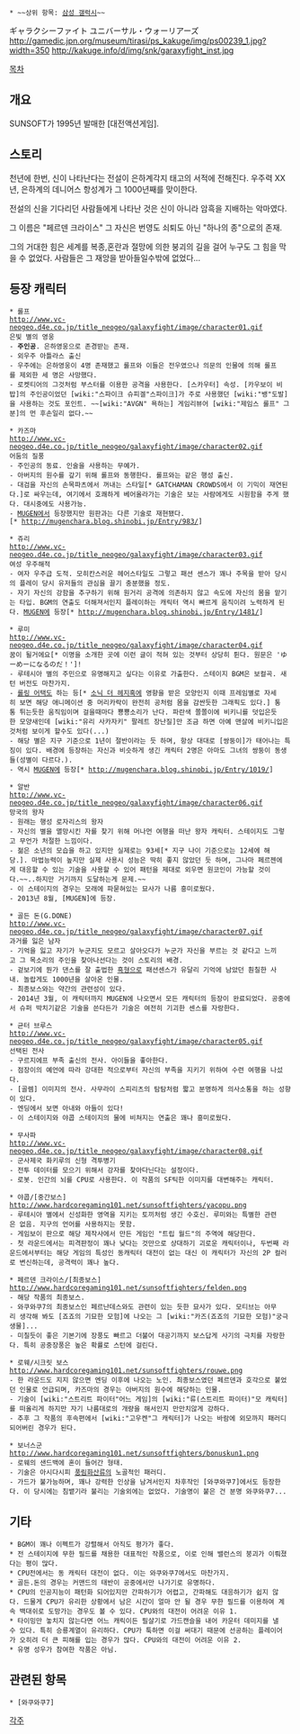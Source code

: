  * ~~상위 항목: [[삼성 갤럭시]]~~

ギャラクシーファイト ユニバーサル・ウォーリアーズ
http://gamedic.jpn.org/museum/tirasi/ps_kakuge/img/ps00239_1.jpg?width=350
http://kakuge.info/d/img/snk/garaxyfight_inst.jpg

{{{#!HTML
<iframe width="420" height="315" src="https://www.youtube.com/embed/I1Epcvgpli0" frameborder="0" allowfullscreen></iframe>
}}}

[[목차]]
== 개요 ==
SUNSOFT가 1995년 발매한 [대전액션게임]. 

== 스토리 ==
천년에 한번,
신이 나타난다는 전설이 은하계각지 태고의 서적에 전해진다.
우주력 XX년, 은하계의 데니어스 항성계가
그 1000년째를 맞이한다.

전설의 신을 기다리던 사람들에게 나타난 것은
신이 아니라 암흑을 지배하는 악마였다.

그 이름은 "페르덴 크라이스"
그 자신은 번영도 쇠퇴도 아닌 "하나의 종"으로의 존재.

그의 거대한 힘은 세계를 복종,혼란과 절망에 의한 붕괴의 길을 걸어
누구도 그 힘을 막을 수 없었다.
사람들은 그 재앙을 받아들일수밖에 없었다...

== 등장 캐릭터 ==
 * 롤프
 http://www.vc-neogeo.d4e.co.jp/title_neogeo/galaxyfight/image/character01.gif
 은빛 별의 영웅
 - '''주인공'''. 은하영웅으로 존경받는 존재.
 - 외우주 아틀라스 출신
 - 우주에는 은하영웅이 4명 존재했고 롤프와 이들은 전우였으나 의문의 인물에 의해 롤프를 제외한 세 명은 사망했다.
 - 로켓티어의 그것처럼 부스터를 이용한 공격을 사용한다. [스카우터] 속성. [카우보이 비밥]의 주인공이었던 [wiki:"스파이크 슈피겔"스파이크]가 주로 사용했던 [wiki:"뱅"도발]을 사용하는 것도 포인트. ~~[wiki:"AVGN" 욕하는] 게임리뷰어 [wiki:"제임스 롤프" 그분]의 먼 후손일리 없다.~~

 * 카즈마
 http://www.vc-neogeo.d4e.co.jp/title_neogeo/galaxyfight/image/character02.gif
 어둠의 질풍
 - 주인공의 동료. 인술을 사용하는 무예가.
 - 아버지의 원수를 갚기 위해 롤프와 동행한다. 롤프와는 같은 행성 출신.
 - 대검을 자신의 손목파츠에서 꺼내는 스타일[* GATCHAMAN CROWDS에서 이 기믹이 재연된다.]로 싸우는데, 여기에서 호쾌하게 베어올라가는 기술은 보는 사람에게도 시원함을 주게 했다. 대시중에도 사용가능.
 - [[MUGEN]]에서 등장했지만 원판과는 다른 기술로 재현됐다.[* http://mugenchara.blog.shinobi.jp/Entry/983/]

 * 쥬리
 http://www.vc-neogeo.d4e.co.jp/title_neogeo/galaxyfight/image/character03.gif
 여성 우주해적
 - 여자 우주급 도적. 모히칸스러운 헤어스타일도 그렇고 패션 센스가 꽤나 주목을 받아 당시의 플레이 당시 유저들의 관심을 끌기 충분했을 정도.
 - 자기 자신의 강함을 추구하기 위해 원거리 공격에 의존하지 않고 속도에 자신의 몸을 맡기는 타입. BGM의 연출도 더해져서인지 플레이하는 캐릭터 역시 빠르게 움직이려 노력하게 된다. [[MUGEN]]에 등장[* http://mugenchara.blog.shinobi.jp/Entry/1481/]

 * 루미
 http://www.vc-neogeo.d4e.co.jp/title_neogeo/galaxyfight/image/character04.gif
 꿈이 될거에요[* 이명을 소개한 곳에 이런 글이 적혀 있는 것부터 상당히 튄다. 원문은 'ゆーめーになるのだ！']!
 - 루테시아 별의 주민으로 유명해지고 싶다는 이유로 가출한다. 스테이지 BGM은 보컬곡. 새턴 버전도 마찬가지.
 - [[롤링 어택]]도 하는 등[* [[소닉 더 헤지혹]]에 영향을 받은 모양인지 이때 프레임별로 자세히 보면 해당 애니메이션 중 머리카락이 완전히 공처럼 몸을 감싼듯한 그래픽도 있다.] 통통 튀는듯한 움직임이며 걸을때마다 뿅뿅소리가 난다. 파란색 쫄쫄이에 비키니를 덧입은듯한 모양새인데 [wiki:"유리 사카자키" 팔레트 장난질]만 조금 하면 아예 맨살에 비키니입은것처럼 보이게 할수도 있다(...)
 - 해당 별은 지구 기준으로 1년이 절반이라는 듯 하며, 항상 대대로 [쌍둥이]가 태어나는 특징이 있다. 배경에 등장하는 자신과 비슷하게 생긴 캐릭터 2명은 아마도 그녀의 쌍둥이 동생들(성별이 다르다.).
 - 역시 [[MUGEN]]에 등장[* http://mugenchara.blog.shinobi.jp/Entry/1019/]

 * 알반
 http://www.vc-neogeo.d4e.co.jp/title_neogeo/galaxyfight/image/character06.gif
 망국의 왕자
 - 원래는 행성 로자리스의 왕자
 - 자신의 별을 멸망시킨 자를 찾기 위해 머나먼 여행을 떠난 왕자 캐릭터. 스테이지도 그렇고 무언가 처절한 느낌이다.
 - 젊은 소년의 모습을 하고 있지만 실제로는 93세[* 지구 나이 기준으로는 12세에 해당.]. 마법능력이 높지만 실제 사용시 성능은 딱히 좋지 않았던 듯 하며, 그나마 페르젠에게 대응할 수 있는 기술을 사용할 수 있어 패턴을 제대로 외우면 원코인이 가능할 것이다.~~..하지만 거기까지 도달하는게 문제.~~
 - 이 스테이지의 경우는 모래에 파묻혀있는 묘사가 나름 흥미로웠다.
 - 2013년 8월, [MUGEN]에 등장.

 * 골든 돈(G.DONE)
 http://www.vc-neogeo.d4e.co.jp/title_neogeo/galaxyfight/image/character07.gif
 과거를 잃은 남자
 - 기억을 잃고 자기가 누군지도 모르고 살아오다가 누군가 자신을 부르는 것 같다고 느끼고 그 목소리의 주인을 찾아나선다는 것이 스토리의 배경.
 - 겉보기에 뭔가 댄스를 잘 출법한 [[흑형]]으로 패션센스가 유달리 기억에 남았던 훤칠한 사내. 놀랍게도 1000년을 살아온 인물.
 - 최종보스와는 약간의 관련성이 있다.
 - 2014년 3월, 이 캐릭터까지 MUGEN에 나오면서 모든 캐릭터의 등장이 완료되었다. 공중에서 슈퍼 박치기같은 기술을 쓴다든가 기술은 여전히 기괴한 센스를 자랑한다.

 * 균터 브루스
 http://www.vc-neogeo.d4e.co.jp/title_neogeo/galaxyfight/image/character05.gif
 선택된 전사
 - 구르지에프 부족 출신의 전사. 아이들을 좋아한다.
 - 점장이의 예언에 따라 강대한 적으로부터 자신의 부족을 지키기 위하여 수련 여행을 나섰다.  
 - [골렘] 이미지의 전사. 사무라이 스피리츠의 탐탐처럼 짧고 분명하게 의사소통을 하는 성향이 있다.
 - 엔딩에서 보면 아내와 아들이 있다!
 - 이 스테이지와 야콥 스테이지의 물에 비쳐지는 연출은 꽤나 흥미로웠다.

 * 무사파
 http://www.vc-neogeo.d4e.co.jp/title_neogeo/galaxyfight/image/character08.gif
 - 군사제국 화키루의 신형 격투병기
 - 전투 데이터를 모으기 위해서 강자를 찾아다닌다는 설정이다.
 - 로봇. 인간의 뇌를 CPU로 사용한다. 이 작품의 SF틱한 이미지를 대변해주는 캐릭터.

 * 야콥/[중간보스]
 http://www.hardcoregaming101.net/sunsoftfighters/yacopu.png
 - 루테시아 별에서 신성화한 영역을 지키는 토끼처럼 생긴 수호신. 루미와는 특별한 관련은 없음. 지구의 언어를 사용하지는 못함.
 - 게임보이 판으로 해당 제작사에서 만든 게임인 "트립 월드"의 주역에 해당한다.
 - 첫 라운드에서는 피격판정이 꽤나 낮다는 것만으로 상대하기 괴로운 캐릭터이나, 두번째 라운드에서부터는 해당 게임의 특성인 동캐릭터 대전이 없는 대신 이 캐릭터가 자신의 2P 컬러로 변신하는데, 공격력이 꽤나 높다.

 * 페르덴 크라이스/[최종보스]
 http://www.hardcoregaming101.net/sunsoftfighters/felden.png
 - 해당 작품의 최종보스.
 - 와쿠와쿠7의 최종보스인 페르난데스와도 관련이 있는 듯한 묘사가 있다. 모티브는 아무리 생각해 봐도 [죠죠의 기묘한 모험]에 나오는 그 [wiki:"카즈(죠죠의 기묘한 모험)"궁극생물]...
 - 미칠듯이 좋은 기본기에 장풍도 빠르고 더불어 대공기까지 보스답게 사기의 극치를 자랑한다. 특히 공중장풍은 높은 확률로 스턴에 걸린다.

 * 로웨/시크릿 보스
 http://www.hardcoregaming101.net/sunsoftfighters/rouwe.png
 - 한 라운드도 지지 않으면 엔딩 이후에 나오는 노인. 최종보스였던 페르덴과 호각으로 붙었던 인물로 언급되며, 카즈마의 경우는 아버지의 원수에 해당하는 인물.
 - 기술이 [wiki:"스트리트 파이터"어느 게임]의 [wiki:"류(스트리트 파이터)"모 캐릭터]를 떠올리게 하지만 자기 나름대로의 개량을 해서인지 만만치않게 강하다.
 - 추후 그 작품의 후속편에서 [wiki:"고우켄"그 캐릭터]가 나오는 바람에 외모까지 패러디되어버린 경우가 된다.

 * 보너스군
 http://www.hardcoregaming101.net/sunsoftfighters/bonuskun1.png
 - 로웨의 샌드백에 혼이 들어간 형태.
 - 기술은 아시다시피 [[풍림화산류]]의 노골적인 패러디.
 - 가드가 불가능하며, 꽤나 강력한 인상을 남겨서인지 차후작인 [와쿠와쿠7]에서도 등장한다. 이 당시에는 침뱉기라 불리는 기술외에는 없었다. 기술명이 붙은 건 분명 와쿠와쿠7...
== 기타 ==
 * BGM이 꽤나 이펙트가 강렬해서 아직도 평가가 좋다.
 * 전 스테이지에 무한 필드를 채용한 대표적인 작품으로, 이로 인해 밸런스의 붕괴가 이뤄졌다는 평이 많다.
 * CPU전에서는 동 캐릭터 대전이 없다. 이는 와쿠와쿠7에서도 마찬가지.
 * 골든.돈의 경우는 커맨드의 태반이 공중에서만 나가기로 유명하다.
 * CPU의 인공지능이 패턴화 되어있지만 간파하기가 어렵고, 간파해도 대응하기가 쉽지 않다. 드물게 CPU가 유리한 상황에서 남은 시간이 얼마 안 될 경우 무한 필드를 이용하여 계속 백대쉬로 도망가는 경우도 볼 수 있다. CPU와의 대전이 어려운 이유 1.
 * 타이밍만 놓치지 않는다면 어느 캐릭이든 필살기로 가드캔슬을 내어 카운터 데미지를 낼수 있다. 특히 승룡계열이 유리하다. CPU가 툭하면 이걸 써대기 때문에 선공하는 플레이어가 오히려 더 큰 피해를 입는 경우가 많다. CPU와의 대전이 어려운 이유 2.
 * 유명 성우가 참여한 작품은 아님.

== 관련된 항목 ==
 * [와쿠와쿠7]
 

[[각주]]
